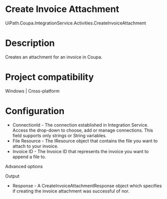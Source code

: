 ﻿# Create Invoice Attachment

UiPath.Coupa.IntegrationService.Activities.CreateInvoiceAttachment

# Description

Creates an attachment for an invoice in Coupa.

# Project compatibility

Windows | Cross-platform

# Configuration

* ConnectionId - The connection established in Integration Service. Access the drop-down to choose, add or manage connections. This field supports only strings or String variables.
* File Resource - The IResource object that contains the file you want to attach to your invoice.
* Invoice ID - The Invoice ID that represents the invoice you want to append a file to.

Advanced options

Output

* Response - A CreateInvoiceAttachmentResponse object which specifies if creating the invoice attachment was successful of nor.
